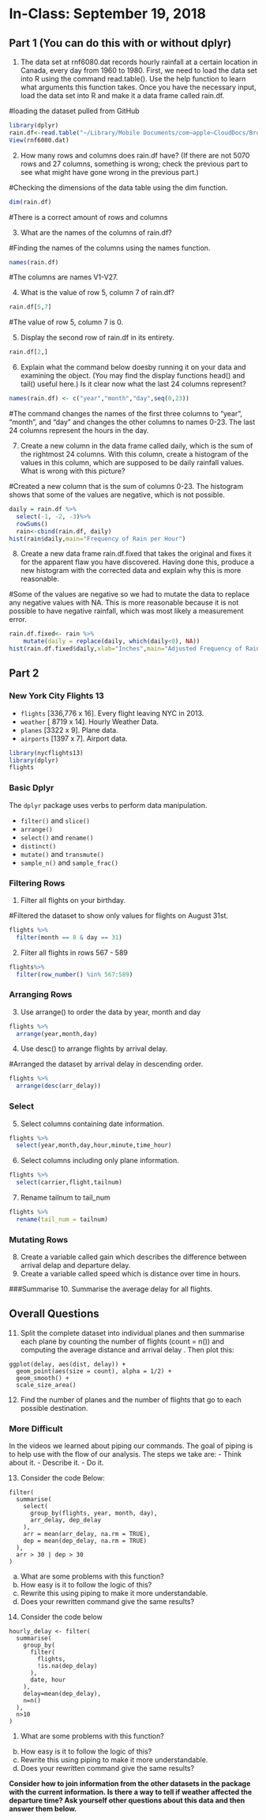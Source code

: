 # In-Class: September 19, 2018


## Part 1 (You can do this with or without dplyr)

1. The data set at rnf6080.dat records hourly rainfall at a certain location in Canada, every day from 1960 to 1980. First, we need to load the data set into R using the command read.table(). Use the help function to learn what arguments this function takes. Once you have the necessary input, load the data set into R and make it a data frame called rain.df.

#loading the dataset pulled from GitHub
```r
library(dplyr)
rain.df<-read.table("~/Library/Mobile Documents/com~apple~CloudDocs/Brown/2560 R/In Class Week 2:Katie Gately/rnf6080.dat")
View(rnf6080.dat)
```

2. How many rows and columns does rain.df have? (If there are not 5070 rows and 27 columns, something is wrong; check the previous part to see what might have gone wrong in the previous part.)

#Checking the dimensions of the data table using the dim function.
```r
dim(rain.df)
```
#There is a correct amount of rows and columns

3. What are the names of the columns of rain.df?

#Finding the names of the columns using the names function.
```r
names(rain.df)
```
#The columns are names V1-V27. 

4. What is the value of row 5, column 7 of rain.df?

```r
rain.df[5,7]
```
#The value of row 5, column 7 is 0. 

5. Display the second row of rain.df in its entirety.

```r
rain.df[2,]
```

6. Explain what the command below doesby running it on your data and examining the object. (You may find the display functions head() and tail() useful here.) Is it clear now what the last 24 columns represent?

```r
names(rain.df) <- c("year","month","day",seq(0,23))
```
#The command changes the names of the first three columns to "year", "month", and "day" and changes the other columns to names 0-23. The last 24 columns represent the hours in the day. 

7. Create a new column in the data frame called daily, which is the sum of the rightmost 24 columns. With this column, create a histogram of the values in this column, which are supposed to be daily rainfall values. What is wrong with this picture?

#Created a new column that is the sum of columns 0-23. The histogram shows that some of the values are negative, which is not possible.
```r
daily = rain.df %>%
  select(-1, -2, -3)%>%
  rowSums()
  rain<-cbind(rain.df, daily)
hist(rain$daily,main="Frequency of Rain per Hour")
```

8. Create a new data frame rain.df.fixed that takes the original and fixes it for the apparent flaw you have discovered. Having done this, produce a new histogram with the corrected data and explain why this is more reasonable.

#Some of the values are negative so we had to mutate the data to replace any negative values with NA. This is more reasonable because it is not possible to have negative rainfall, which was most likely a measurement error. 
```r
rain.df.fixed<- rain %>% 
    mutate(daily = replace(daily, which(daily<0), NA))
hist(rain.df.fixed$daily,xlab="Inches",main="Adjusted Frequency of Rain per Hour")
```

## Part 2
### New York City Flights 13

- `flights` [336,776 x 16]. Every flight leaving NYC in 2013.
- `weather` [ 8719 x 14]. Hourly Weather Data.
- `planes` [3322 x 9]. Plane data.
- `airports` [1397 x 7]. Airport data.


```r
library(nycflights13)
library(dplyr)
flights
```

### Basic Dplyr

The `dplyr` package uses verbs to perform data manipulation.

- `filter()` and `slice()`
- `arrange()`
- `select()` and `rename()`
- `distinct()`
- `mutate()` and `transmute()`
- `sample_n()` and `sample_frac()`

### Filtering Rows

1. Filter all flights on your birthday.

#Filtered the dataset to show only values for flights on August 31st. 
```r
flights %>%
  filter(month == 8 & day == 31)
```

2. Filter all flights in rows 567 - 589

```r
flights%>%
  filter(row_number() %in% 567:589)
```

### Arranging Rows
3. Use arrange() to order the data by year, month and day

```r
flights %>%
  arrange(year,month,day)
```

4. Use desc() to arrange flights by arrival delay.

#Arranged the dataset by arrival delay in descending order. 
```r
flights %>%
  arrange(desc(arr_delay))
```

### Select
5. Select columns containing date information.

```r
flights %>%
  select(year,month,day,hour,minute,time_hour)
```

6. Select columns including only plane information.

```r
flights %>%
  select(carrier,flight,tailnum)
```


7. Rename tailnum to tail_num

```r
flights %>%
  rename(tail_num = tailnum)
```


### Mutating Rows
8. Create a variable called gain which describes the difference between arrival delap and departure delay.
9. Create a variable called speed which is distance over time in hours.


###Summarise
10. Summarise the average delay for all flights.

## Overall Questions

11. Split the complete dataset into individual planes and then summarise each plane by counting the number of flights (count = n()) and computing the average distance and arrival delay . Then plot this:

```
ggplot(delay, aes(dist, delay)) +
  geom_point(aes(size = count), alpha = 1/2) +
  geom_smooth() +
  scale_size_area()
```
12. Find the number of planes and the number of flights that go to each possible destination.

### More Difficult

In the videos we learned about piping our commands. The goal of piping is to help use with the flow of our analysis. The steps we take are:
- Think about it. 
- Describe it. 
- Do it.

13. Consider the code Below:

```
filter(
  summarise(
    select(
      group_by(flights, year, month, day),
      arr_delay, dep_delay
    ),
    arr = mean(arr_delay, na.rm = TRUE),
    dep = mean(dep_delay, na.rm = TRUE)
  ),
  arr > 30 | dep > 30
)
```

a. What are some problems with this function?
b. How easy is it to follow the logic of this?
c. Rewrite this using piping to make it more understandable.
d. Does your rewritten command give the same results?

14. Consider the code below

```
hourly_delay <- filter(
  summarise(
    group_by(
      filter(
        flights, 
        !is.na(dep_delay)
      ),
      date, hour
    ),
    delay=mean(dep_delay),
    n=n()
  ),
  n>10
)
```

1. What are some problems with this function?
b. How easy is it to follow the logic of this?
c. Rewrite this using piping to make it more understandable.
d. Does your rewritten command give the same results?


**Consider how to join information from the other datasets in the package with the current information. Is there a way to tell if weather affected the departure time? Ask yourself other questions about this data and then answer them below.**
